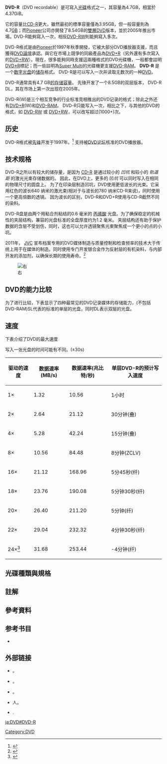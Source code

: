 
{{noteTA
|G1=IT
}}
{{Optical disc authoring}}
'''DVD-R'''（DVD recordable）是可寫入[[光碟|光碟]]格式之一，其容量為4.7GB，相當於4.37GiB。

它的容量比[[CD-R|CD-R]]更大，雖然最初的標準容量僅為3.95GB，但一般容量則為4.7[[GB|GB]]；而[[Pioneer|Pioneer]]公司亦開發了8.54GB的[[雙層|雙層]]DVD版本，並於2005年推出市場。DVD-R能夠寫入一次，相反[[DVD-RW|DVD-RW]]則能夠寫入多次。

DVD-R格式是由[[Pioneer|Pioneer]]於1997年秋季開發，它被大部分DVD播放器支援，而且獲得[[DVD論壇|DVD論壇]]承認。與它在市場上競爭的同級產品為[[DVD+R|DVD+R]]（另外還有多次寫入的[[DVD+RW|DVD+RW]]）。現在，很多能夠同時支援這兩種格式的DVD光碟機，一般都會註明[[DVD±R|DVD±R]]標記；而一些註明為[[Super_Multi|Super Multi]]的光碟機更支援[[DVD-RAM|DVD-RAM]]。
'''DVD-R''' 是一个[[数字媒体|数字]][[光碟|光盘]]的[[儲存裝置|储存]]格式。 DVD-R是可以写入一次并读取无数次的一种[[數碼多功能影音光碟|DVD]]。

DVD-R通常具有4.7 GB[[電腦數據存貯器|的存储容量]]。 先锋开发了一个8.5GB的双层版本， DVD-R DL，其在市场上第一次出现在2005年。

DVD-R(W)是三个相互竞争的行业标准竞相推出的DVD记录的格式；除此之外还有[[DVD+R|DVD+R]](W)和[[DVD-RAM|DVD-RAM]]。 DVD-R只能写入一次，相比之下，与其他的DVD的格式，如 [[DVD-RW|DVD-RW]] 或 [[DVD+RW|DVD+RW]]，可以改写超过(1000+)次。 

== 历史 ==
DVD-R格式被[[先鋒公司|先锋]]开发于1997年。<ref name="pioneerhist">{{Cite web|url=http://www.pioneer.eu/eur/content/company/company/history.html|title=History|accessdate=2008-12-02|publisher=Pioneer|place=[[European_Union|EU]]|deadurl=yes|archiveurl=https://web.archive.org/web/20081217085301/http://www.pioneer.eu/eur/content/company/company/history.html|archivedate=2008-12-17}}</ref> 支持被[[DVD论坛|DVD论坛]]核准的DVD播放器。

== 技术规格 ==
DVD-R之所以有较大的储存量，是因为 [[可錄光碟|CD-R]] 是通过较小的 ''凹坑'' 和较小的 ''轨道距'' 的激光光束存储数据的。 因此，在DVD上，更多的 凹''坑'' 可以同时写入在相同的物理尺寸的圆盘上。 为了在印染层制造凹坑，DVD使用更低波长的光束。它采用红色的波长640 纳米的激光束(相对于与波长的780 纳米CD-R来说)，同时使用一个更高倍数的透镜。 因为波长的区别，DVD-R和DVD+R使用与CD-R截然不同的染料。

DVD-R盘是由两个用粘合剂粘结的0.6 毫米的 [[聚甲基丙烯酸甲酯|丙烯酸]] 光盘。为了确保稳定的机械性的夹层结构，兼容的光盘标准的全盘厚度约为1.2 毫米。 夹层结构还有助于保护数据的含层不受划伤，同时，这也可以允许透镜聚焦光束聚焦成一个更小的点的小坑。



2011年， [[JVC|JVC]] 宣布档案专用的DVD媒体制造与质量控制和检查频率的技术大于传统上用于在媒体的制造。同时使用专门开发银合金作为反射层的有机染料，与内部开发的添加剂，以确保长期的使用寿命。<ref>{{Citation|title=JVC introduces archival grade DVD-R media|date=November 23, 2011|url=http://broadcastengineering.com/products/jvc_dvd_archive_media_11242011/?YM_MID=1274908&YM_RID=crs003@airmail.net|publisher=[http://broadcastengineering.com  Broadcast engineering]|accessdate=2016-08-15|archive-date=2012-06-14|archive-url=https://web.archive.org/web/20120614095223/http://broadcastengineering.com/products/jvc_dvd_archive_media_11242011/?YM_MID=1274908&YM_RID=crs003%40airmail.net|dead-url=no}}</ref>

[[File:Verbatim_16x_DVD-R_spindle_20050708.png|右]]

== DVD的能力比较 ==
为了进行比较，下表显示了四种最常见的DVD记录媒体的存储能力，(不包括DVD-RAM)SL代表的标准的单层的光盘，同时DL表示双层的光盘。 

== 速度 ==
下表介绍了DVD的最大速度

写入一张光盘的时间可能有不同。(±30s)
{| class="wikitable" style="text-align:center;"
!驱动的速度
!数据速率(MB/s)
!数据速率(兆比特/秒)
!单层DVD-R的预计写入速度
|-
|1×
|1.32 
|10.56 
|1小时
|-
|2×
|2.64 
|21.12 
|30分钟(叠)
|-
|4×
|5.28 
|42.24 
|15分钟(叠)
|-
|8×
|10.56 
|84.48 
|8分钟(ZCLV)
|-
|16×
|21.12 
|168.96 
|5分45秒(纤)
|-
|18×
|23.76 
|190.08 
|5分钟30秒(纤)
|-
|20×
|26.40 
|211.20 
|5分钟(纤)
|-
|22×
|29.04 
|232.32 
|4分钟30秒(纤)
|-
|24×<ref>{{Cite web|url=http://www.tgdaily.com/hardware-features/41556-sony%E2%80%99s-%E2%80%9Cmiracle%E2%80%9D-dvd-burner-hits-24x-write-speed|title=Sony's 'miracle' DVD writer hits 24x write speed|accessdate=2009-02-26|work=TG daily|archive-url=https://web.archive.org/web/20100115234959/http://www.tgdaily.com/hardware-features/41556-sony%E2%80%99s-%E2%80%9Cmiracle%E2%80%9D-dvd-burner-hits-24x-write-speed|archive-date=2010-01-15|dead-url=yes}}</ref>
|31.68 
|253.44 
| -4分钟(纤)
|}

==光碟種類與規格==
{{光碟種類與規格}}

==註解==
{{Notelist}}

==參考資料==
{{Reflist}}

== 参考书目 ==
* {{Citation|last=Bennett|first=Hugh|title=Understanding Recordable & Rewritable DVD|date=Apr 2004|url=http://www.osta.org/technology/dvdqa/|author-mask=3|place=Cupertino|publisher=Optical Storage Technology Association|accessdate=2016-08-15|archive-date=2012-02-04|archive-url=https://web.archive.org/web/20120204073515/http://www.osta.org/technology/dvdqa/|dead-url=yes}}

== 外部链接 ==
* {{Citation|title=DVD Forum|url=http://www.dvdforum.org/|accessdate=2016-08-15|archive-date=2016-08-13|archive-url=https://web.archive.org/web/20160813002549/http://www.dvdforum.org/|dead-url=yes}}。
* {{Citation|title=Technology|url=http://www.osta.org/technology/dvdqa/|contribution=Understanding Recordable & Rewritable DVD|publisher=Osta|accessdate=2016-08-15|archive-date=2012-02-04|archive-url=https://web.archive.org/web/20120204073515/http://www.osta.org/technology/dvdqa/|dead-url=yes}}。
* {{Citation|title=Why DVD+R(W) is superior to DVD-R(W)|url=http://www.myce.com/article/Why-DVDRW-is-superior-to-DVD-RW-203/|publisher=Myce|accessdate=2016-08-15|archive-date=2016-08-27|archive-url=https://web.archive.org/web/20160827182816/http://www.myce.com/article/Why-DVDRW-is-superior-to-DVD-RW-203/|dead-url=yes}}。
* {{Citation|title=Care and Handling of CDs and DVDs|url=http://www.clir.org/pubs/reports/pub121/contents.html|type=report|publisher=Clir|id=121|accessdate=2016-08-15|archive-date=2016-03-03|archive-url=https://web.archive.org/web/20160303230426/http://www.clir.org/pubs/reports/pub121/contents.html|dead-url=yes}}人。
* {{Citation|title=80 mm (1.23 GB per side) and 120 mm (3.95 GB per side) DVD-Recordable Disc (DVD-R)|url=http://www.ecma-international.org/publications/standards/Ecma-279.htm|type=standard|publisher=ECMA|id=279|accessdate=2016-08-15|archive-date=2016-09-20|archive-url=https://web.archive.org/web/20160920203650/http://www.ecma-international.org/publications/standards/Ecma-279.htm|dead-url=no}}.


[[Category:DVD|Category:DVD]]

[[ja:DVD#DVD-R|ja:DVD#DVD-R]]